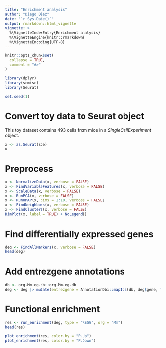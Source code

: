 ```yaml
---
title: "Enrichment analysis"
author: "Diego Diez"
date: "`r Sys.Date()`"
output: rmarkdown::html_vignette
vignette: >
  %\VignetteIndexEntry{Enrichment analysis}
  %\VignetteEngine{knitr::rmarkdown}
  %\VignetteEncoding{UTF-8}
---
```


```r
knitr::opts_chunk$set(
  collapse = TRUE,
  comment = "#>"
)

library(dplyr)
library(scmisc)
library(Seurat)

set.seed(1)
```


# Convert toy data to Seurat object

This toy dataset contains 493 cells from mice in a _SingleCellExperiment_ object.

```r
x <- as.Seurat(sce)
x
```

# Preprocess

```r
x <- NormalizeData(x, verbose = FALSE)
x <- FindVariableFeatures(x, verbose = FALSE)
x <- ScaleData(x, verbose = FALSE)
x <- RunPCA(x, verbose = FALSE)
x <- RunUMAP(x, dims = 1:10, verbose = FALSE)
x <- FindNeighbors(x, verbose = FALSE)
x <- FindClusters(x, verbose = FALSE)
DimPlot(x, label = TRUE) + NoLegend()
```

# Find differentially expressed genes

```r
deg <- FindAllMarkers(x, verbose = FALSE)
head(deg)
```

# Add entrezgene annotations

```r
db <- org.Mm.eg.db::org.Mm.eg.db
deg <- deg |> mutate(entrezgene = AnnotationDbi::mapIds(db, deg$gene, "ENTREZID", "SYMBOL"))
```

# Functional enrichment

```r
res <- run_enrichment(deg, type = "KEGG", org = "Mm")
head(res)
```

```r
plot_enrichment(res, color.by = "P.Up")
plot_enrichment(res, color.by = "P.Down")
```


